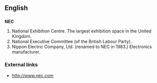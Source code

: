 ==English==

==={{initialism}}===
'''NEC'''

#National Exhibition Centre.  The largest exhibition space in the United Kingdom.
#National Executive Committee (of the British Labour Party).
#Nippon Electric Company, Ltd. (renamed to NEC in 1983.)  Electronics manufacturer.

===External links===
*[http://www.nec.com/ http://www.nec.com]